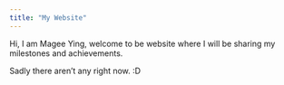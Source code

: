---
title: "My Website"
---

Hi, I am Magee Ying, welcome to be website where I will be sharing my milestones and achievements.

Sadly there aren't any right now. :D